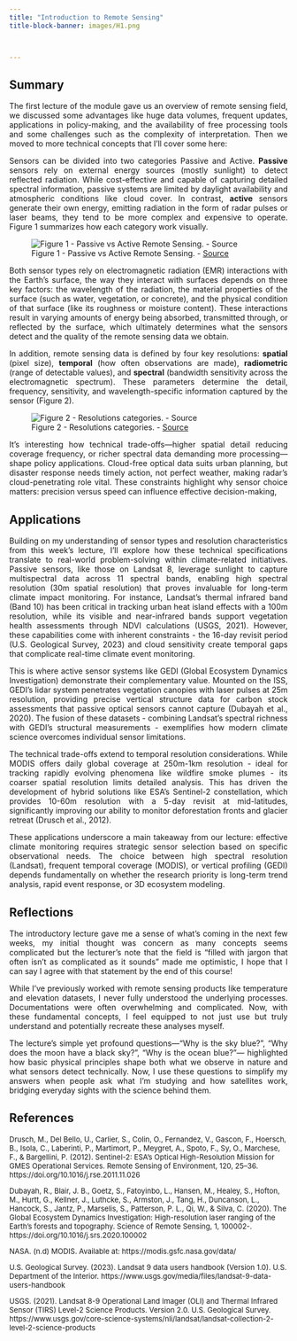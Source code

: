 ```yaml
---
title: "Introduction to Remote Sensing"
title-block-banner: images/H1.png



---
```


## Summary

::: {style="text-align: justify;"}
The first lecture of the module gave us an overview of remote sensing field, we discussed some advantages like huge data volumes, frequent updates, applications in policy-making, and the availability of free processing tools and some challenges such as the complexity of interpretation. Then we moved to more technical concepts that I’ll cover some here:

Sensors can be divided into two categories Passive and Active. **Passive** sensors rely on external energy sources (mostly sunlight) to detect reflected radiation. While cost-effective and capable of capturing detailed spectral information, passive systems are limited by daylight availability and atmospheric conditions like cloud cover. In contrast, **active** sensors generate their own energy, emitting radiation in the form of radar pulses or laser beams, they tend to be more complex and expensive to operate. Figure 1 summarizes how each category work visually.

![Figure 1 - Passive vs Active Remote Sensing. - [Source](https://www.balamis.com/technology/){target="_blank"}](images/passive_active_anim_w1.gif){fig-align="center"}

Both sensor types rely on electromagnetic radiation (EMR) interactions with the Earth's surface, the way they interact with surfaces depends on three key factors: the wavelength of the radiation, the material properties of the surface (such as water, vegetation, or concrete), and the physical condition of that surface (like its roughness or moisture content). These interactions result in varying amounts of energy being absorbed, transmitted through, or reflected by the surface, which ultimately determines what the sensors detect and the quality of the remote sensing data we obtain.

In addition, remote sensing data is defined by four key resolutions: **spatial** (pixel size), **temporal** (how often observations are made), **radiometric** (range of detectable values), and **spectral** (bandwidth sensitivity across the electromagnetic spectrum). These parameters determine the detail, frequency, sensitivity, and wavelength-specific information captured by the sensor (Figure 2).

![Figure 2 - Resolutions categories. - [Source](https://www.researchgate.net/publication/367070608_Ten_simple_rules_for_working_with_high_resolution_remote_sensing_data){target="_blank"}](images/Different-kinds-of-resolution_w1.jpg){fig-align="center"}

It's interesting how technical trade-offs—higher spatial detail reducing coverage frequency, or richer spectral data demanding more processing—shape policy applications. Cloud-free optical data suits urban planning, but disaster response needs timely action, not perfect weather, making radar’s cloud-penetrating role vital. These constraints highlight why sensor choice matters: precision versus speed can influence effective decision-making,
:::

## Applications

::: {style="text-align: justify;"}
Building on my understanding of sensor types and resolution characteristics from this week's lecture, I'll explore how these technical specifications translate to real-world problem-solving within climate-related initiatives. Passive sensors, like those on Landsat 8, leverage sunlight to capture multispectral data across 11 spectral bands, enabling high spectral resolution (30m spatial resolution) that proves invaluable for long-term climate impact monitoring. For instance, Landsat's thermal infrared band (Band 10) has been critical in tracking urban heat island effects with a 100m resolution, while its visible and near-infrared bands support vegetation health assessments through NDVI calculations (USGS, 2021). However, these capabilities come with inherent constraints - the 16-day revisit period (U.S. Geological Survey, 2023) and cloud sensitivity create temporal gaps that complicate real-time climate event monitoring.

This is where active sensor systems like GEDI (Global Ecosystem Dynamics Investigation) demonstrate their complementary value. Mounted on the ISS, GEDI's lidar system penetrates vegetation canopies with laser pulses at 25m resolution, providing precise vertical structure data for carbon stock assessments that passive optical sensors cannot capture (Dubayah et al., 2020). The fusion of these datasets - combining Landsat's spectral richness with GEDI's structural measurements - exemplifies how modern climate science overcomes individual sensor limitations.

The technical trade-offs extend to temporal resolution considerations. While MODIS offers daily global coverage at 250m-1km resolution - ideal for tracking rapidly evolving phenomena like wildfire smoke plumes - its coarser spatial resolution limits detailed analysis. This has driven the development of hybrid solutions like ESA's Sentinel-2 constellation, which provides 10-60m resolution with a 5-day revisit at mid-latitudes, significantly improving our ability to monitor deforestation fronts and glacier retreat (Drusch et al., 2012).

These applications underscore a main takeaway from our lecture: effective climate monitoring requires strategic sensor selection based on specific observational needs. The choice between high spectral resolution (Landsat), frequent temporal coverage (MODIS), or vertical profiling (GEDI) depends fundamentally on whether the research priority is long-term trend analysis, rapid event response, or 3D ecosystem modeling.
:::

## Reflections

::: {style="text-align: justify;"}
The introductory lecture gave me a sense of what's coming in the next few weeks, my initial thought was concern as many concepts seems complicated but the lecturer’s note that the field is “filled with jargon that often isn’t as complicated as it sounds” made me optimistic, I hope that I can say I agree with that statement by the end of this course!

While I've previously worked with remote sensing products like temperature and elevation datasets, I never fully understood the underlying processes. Documentations were often overwhelming and complicated. Now, with these fundamental concepts, I feel equipped to not just use but truly understand and potentially recreate these analyses myself.

The lecture’s simple yet profound questions—"Why is the sky blue?", "Why does the moon have a black sky?", "Why is the ocean blue?"— highlighted how basic physical principles shape both what we observe in nature and what sensors detect technically. Now, I use these questions to simplify my answers when people ask what I’m studying and how satellites work, bridging everyday sights with the science behind them.
:::

## References

::: {style="text-align: left; font-size: 13px;"}
Drusch, M., Del Bello, U., Carlier, S., Colin, O., Fernandez, V., Gascon, F., Hoersch, B., Isola, C., Laberinti, P., Martimort, P., Meygret, A., Spoto, F., Sy, O., Marchese, F., & Bargellini, P. (2012). Sentinel-2: ESA’s Optical High-Resolution Mission for GMES Operational Services. Remote Sensing of Environment, 120, 25–36. https://doi.org/10.1016/j.rse.2011.11.026

Dubayah, R., Blair, J. B., Goetz, S., Fatoyinbo, L., Hansen, M., Healey, S., Hofton, M., Hurtt, G., Kellner, J., Luthcke, S., Armston, J., Tang, H., Duncanson, L., Hancock, S., Jantz, P., Marselis, S., Patterson, P. L., Qi, W., & Silva, C. (2020). The Global Ecosystem Dynamics Investigation: High-resolution laser ranging of the Earth’s forests and topography. Science of Remote Sensing, 1, 100002-. https://doi.org/10.1016/j.srs.2020.100002

NASA. (n.d) MODIS. Available at: https://modis.gsfc.nasa.gov/data/

U.S. Geological Survey. (2023). Landsat 9 data users handbook (Version 1.0). U.S. Department of the Interior. https://www.usgs.gov/media/files/landsat-9-data-users-handbook

USGS. (2021). Landsat 8-9 Operational Land Imager (OLI) and Thermal Infrared Sensor (TIRS) Level-2 Science Products. Version 2.0. U.S. Geological Survey. https://www.usgs.gov/core-science-systems/nli/landsat/landsat-collection-2-level-2-science-products
:::
